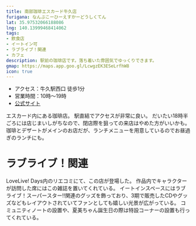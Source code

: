 ```yaml
---
title: 南部珈琲エスカード牛久店
furigana: なんぶこーひーえすかーどうしくてん
lat: 35.97532066188086
lng: 140.13999468414062
tags:
- 飲食店
- イートイン可
- ラブライブ！関連
- カフェ
description: 駅前の珈琲店です。落ち着いた雰囲気でゆっくりできます。
gmap: https://maps.app.goo.gl/LcwgzEK3ESeLrfhW8
icon: true
---
```


<LinkedImage
  basename="poketc_meganest/nanbu_coffee-menu_kakitama"
/>

- アクセス：牛久駅西口 徒歩1分
- 営業時間：10時～19時
- [公式サイト](https://escado-ushiku.nanbu-coffee.com/)

エスカード内にある珈琲店。
駅直結でアクセスが非常に良い。
だいたい18時半ごろには店じまいしがちなので、閉店際を狙っての来店はやめた方がいいかも。
珈琲とデザートがメインのお店だが、ランチメニューを用意しているのでお昼過ぎのランチにも。

<LinkedImage
  basename="hamyu044/nanbu_coffee-menu3"
/>

# ラブライブ！関連

LoveLive! Days内のリエコミにて、この店が登場した。
作品内でキャラクターが訪問した席にはこの雑誌を置いてくれている。
イートインスペースにはラブライブ！スーパースター‼関連のグッズを飾っており、3期で販売したCDやグッズなどもレイアウトされていてファンとしても嬉しい光景が広がっている。
コミュニティノートの設置や、夏美ちゃん誕生日の際は特設コーナーの設置も行ってくれている。

<LinkedImage
  basename="poketc_meganest/nanbu_coffee-onitsuka_seat"
/>



<LinkedImage
  basename="poketc_meganest/nanbu_coffee-liella_goods"
/>

<LinkedImage
  aspectRatio="9/12"
  basename="nato_blooming/nanbu_coffee-note"
/>

<LinkedImage
  basename="hamyu044/nanbu_coffee-natsumi"
/>
